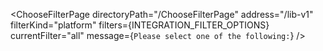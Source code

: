 

<ChooseFilterPage
  directoryPath="/ChooseFilterPage"
  address="/lib-v1"
  filterKind="platform"
  filters={INTEGRATION_FILTER_OPTIONS}
  currentFilter="all"
  message={`Please select one of the following:`}
/>
